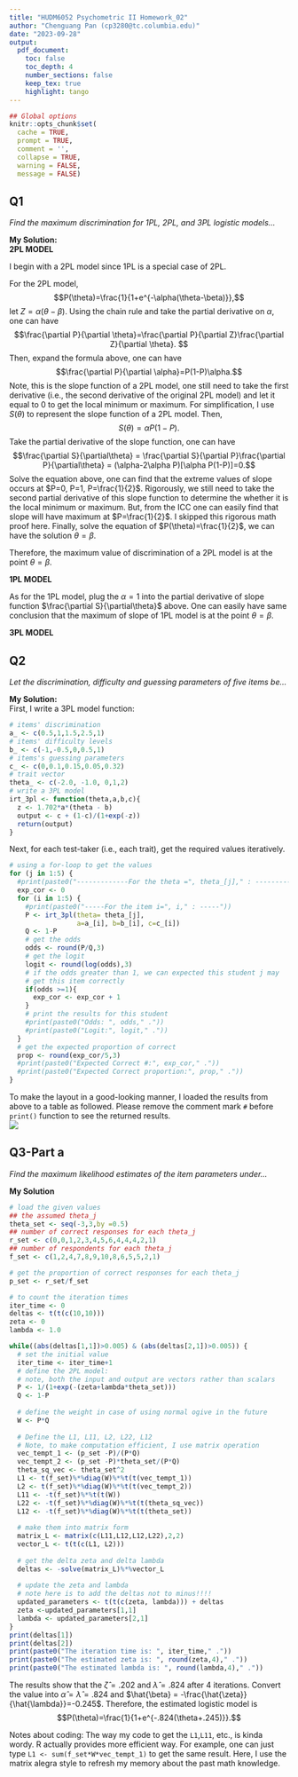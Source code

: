 ```yaml
---
title: "HUDM6052 Psychometric II Homework_02"
author: "Chenguang Pan (cp3280@tc.columbia.edu)"
date: "2023-09-28"
output:
  pdf_document:
    toc: false
    toc_depth: 4
    number_sections: false
    keep_tex: true
    highlight: tango
---
```

```{=latex}
\setcounter{tocdepth}{4}
\tableofcontents
```
```r
## Global options
knitr::opts_chunk$set(
  cache = TRUE,
  prompt = TRUE,
  comment = '',
  collapse = TRUE,
  warning = FALSE,
  message = FALSE)
```   

## Q1  

*Find the maximum discrimination for 1PL, 2PL, and 3PL logistic models...*  

**My Solution:**  
**2PL MODEL**  

I begin with a 2PL model since 1PL is a special case of 2PL.

For the 2PL model, $$P(\theta)=\frac{1}{1+e^{-\alpha(\theta-\beta)}},$$ let $Z = \alpha(\theta-\beta)$. Using the chain rule and take the partial derivative on $\alpha$, one can have $$\frac{\partial P}{\partial \theta}=\frac{\partial P}{\partial Z}\frac{\partial Z}{\partial \theta}. $$ Then, expand the formula above, one can have $$\frac{\partial P}{\partial \alpha}=P(1-P)\alpha.$$ Note, this is the slope function of a 2PL model, one still need to take the first derivative (i.e., the second derivative of the original 2PL model) and let it equal to 0 to get the local minimum or maximum. For simplification, I use $S(\theta)$ to represent the slope function of a 2PL model. Then, $$S(\theta) = \alpha P(1-P).$$ Take the partial derivative of the slope function, one can have $$\frac{\partial S}{\partial\theta} = \frac{\partial S}{\partial P}\frac{\partial P}{\partial\theta} = (\alpha-2\alpha P)[\alpha P(1-P)]=0.$$ Solve the equation above, one can find that the extreme values of slope occurs at $P=0, P=1,  P=\frac{1}{2}$. Rigorously, we still need to take the second partial derivative of this slope function to determine the whether it is the local minimum or maximum. But, from the ICC one can easily find that slope will have maximum at $P=\frac{1}{2}$. I skipped this rigorous math proof here. Finally, solve the equation of $P(\theta)=\frac{1}{2}$, we can have the solution $\theta = \beta$.

Therefore, the maximum value of discrimination of a 2PL model is at the point $\theta =\beta.$  

  **1PL MODEL**  
  
As for the 1PL model, plug the $\alpha = 1$ into the partial derivative of slope function $\frac{\partial S}{\partial\theta}$ above. One can easily have same conclusion that the maximum of slope of 1PL model is at the point $\theta = \beta$.  

**3PL MODEL**  


## Q2  

*Let the discrimination, difficulty and guessing parameters of five items be...*  

**My Solution:**  
First, I write a 3PL model function:  
```r
# items' discrimination
a_ <- c(0.5,1,1.5,2.5,1)
# items' difficulty levels
b_ <- c(-1,-0.5,0,0.5,1)
# items's guessing parameters
c_ <- c(0,0.1,0.15,0.05,0.32)
# trait vector
theta_ <- c(-2.0, -1.0, 0,1,2)
# write a 3PL model
irt_3pl <- function(theta,a,b,c){
  z <- 1.702*a*(theta - b)
  output <- c + (1-c)/(1+exp(-z))
  return(output)
}
```  
Next, for each test-taker (i.e., each trait), get the required values iteratively.  
```r
# using a for-loop to get the values
for (j in 1:5) {
  #print(paste0("-------------For the theta =", theta_[j]," : -------------"))
  exp_cor <- 0
  for (i in 1:5) {
    #print(paste0("-----For the item i=", i," : -----"))
    P <- irt_3pl(theta= theta_[j], 
                 a=a_[i], b=b_[i], c=c_[i])
    Q <- 1-P
    # get the odds
    odds <- round(P/Q,3)
    # get the logit
    logit <- round(log(odds),3)    
    # if the odds greater than 1, we can expected this student j may
    # get this item correctly
    if(odds >=1){
      exp_cor <- exp_cor + 1
    }
    # print the results for this student
    #print(paste0("Odds: ", odds," ."))
    #print(paste0("Logit:", logit," ."))
  }
  # get the expected proportion of correct
  prop <- round(exp_cor/5,3)
  #print(paste0("Expected Correct #:", exp_cor," ."))
  #print(paste0("Expected Correct proportion:", prop," ."))
}
```  
To make the layout in a good-looking manner, I loaded the results from above to a table as followed. Please remove the comment mark `#` before `print()` function to see the returned results.  
![](table_1.png)  

  
## Q3-Part a  
*Find the maximum likelihood estimates of the item parameters under...*   
  
**My Solution**  

```r
# load the given values
## the assumed theta_j
theta_set <- seq(-3,3,by =0.5)
## number of correct responses for each theta_j
r_set <- c(0,0,1,2,3,4,5,6,4,4,4,2,1)
## number of respondents for each theta_j
f_set <- c(1,2,4,7,8,9,10,8,6,5,5,2,1)

# get the proportion of correct responses for each theta_j
p_set <- r_set/f_set

# to count the iteration times
iter_time <- 0
deltas <- t(t(c(10,10)))
zeta <- 0
lambda <- 1.0

while((abs(deltas[1,1])>0.005) & (abs(deltas[2,1])>0.005)) {
  # set the initial value
  iter_time <- iter_time+1
  # define the 2PL model:
  # note, both the input and output are vectors rather than scalars
  P <- 1/(1+exp(-(zeta+lambda*theta_set)))
  Q <- 1-P
  
  # define the weight in case of using normal ogive in the future
  W <- P*Q
  
  # Define the L1, L11, L2, L22, L12
  # Note, to make computation efficient, I use matrix operation
  vec_tempt_1 <- (p_set -P)/(P*Q)
  vec_tempt_2 <- (p_set -P)*theta_set/(P*Q)
  theta_sq_vec <- theta_set^2
  L1 <- t(f_set)%*%diag(W)%*%t(t(vec_tempt_1))
  L2 <- t(f_set)%*%diag(W)%*%t(t(vec_tempt_2))
  L11 <- -t(f_set)%*%t(t(W))
  L22 <- -t(f_set)%*%diag(W)%*%t(t(theta_sq_vec))
  L12 <- -t(f_set)%*%diag(W)%*%t(t(theta_set))
  
  # make them into matrix form
  matrix_L <- matrix(c(L11,L12,L12,L22),2,2)
  vector_L <- t(t(c(L1, L2)))
  
  # get the delta zeta and delta lambda
  deltas <- -solve(matrix_L)%*%vector_L
  
  # update the zeta and lambda
  # note here is to add the deltas not to minus!!!!
  updated_parameters <- t(t(c(zeta, lambda))) + deltas
  zeta <-updated_parameters[1,1]
  lambda <- updated_parameters[2,1]
}
print(deltas[1])
print(deltas[2])
print(paste0("The iteration time is: ", iter_time," ."))
print(paste0("The estimated zeta is: ", round(zeta,4)," ."))
print(paste0("The estimated lambda is: ", round(lambda,4)," ."))
```  

The results show that the $\hat{\zeta}=.202$ and $\hat{\lambda}=.824$ after 4 iterations. Convert the value into $\hat{\alpha} = \hat{\lambda}=.824$ and $\hat{\beta} = -\frac{\hat{\zeta}}{\hat{\lambda}}=-0.245$. Therefore, the estimated logistic model is $$P(\theta)=\frac{1}{1+e^{-.824(\theta+.245)}}.$$  

Notes about coding: The way my code to get the `L1`,`L11`, etc., is kinda wordy. R actually provides more efficient way. For example, one can just type `L1 <- sum(f_set*W*vec_tempt_1)` to get the same result. Here, I use the matrix alegra style to refresh my memory about the past math knowledge.



